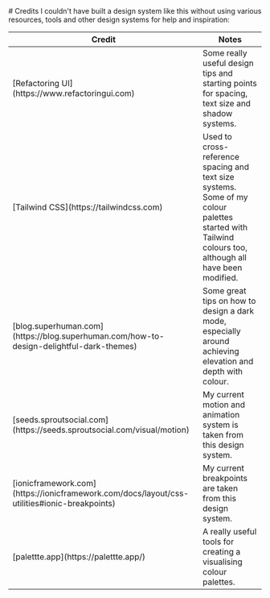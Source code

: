
<Meta title="Credits" />

<Documentation>
  # Credits
  I couldn't have built a design system like this without using various resources, tools and other design systems for help and inspiration:

  <table>
    <thead>
    <tr>
      <th>Credit</th>
      <th>Notes</th>
    </tr>
    </thead>
    <tbody>
    <tr>
      <td>
        [Refactoring UI](https://www.refactoringui.com)
      </td>
      <td>
        Some really useful design tips and starting points for spacing, text size and shadow systems.
      </td>
    </tr>
    <tr>
      <td>
        [Tailwind CSS](https://tailwindcss.com)
      </td>
      <td>
        Used to cross-reference spacing and text size systems.<br/>
        Some of my colour palettes started with Tailwind colours too, although all have been modified.
      </td>
    </tr>
    <tr>
      <td>
        [blog.superhuman.com](https://blog.superhuman.com/how-to-design-delightful-dark-themes)
      </td>
      <td>
        Some great tips on how to design a dark mode, especially around achieving elevation and depth with colour.
      </td>
    </tr>
    <tr>
      <td>
        [seeds.sproutsocial.com](https://seeds.sproutsocial.com/visual/motion)
      </td>
      <td>
        My current motion and animation system is taken from this design system.
      </td>
    </tr>
    <tr>
      <td>
        [ionicframework.com](https://ionicframework.com/docs/layout/css-utilities#ionic-breakpoints)
      </td>
      <td>
        My current breakpoints are taken from this design system.
      </td>
    </tr>
    <tr>
      <td>
        [palettte.app](https://palettte.app/)
      </td>
      <td>
        A really useful tools for creating a visualising colour palettes.
      </td>
    </tr>
    </tbody>
  </table>
</Documentation>


